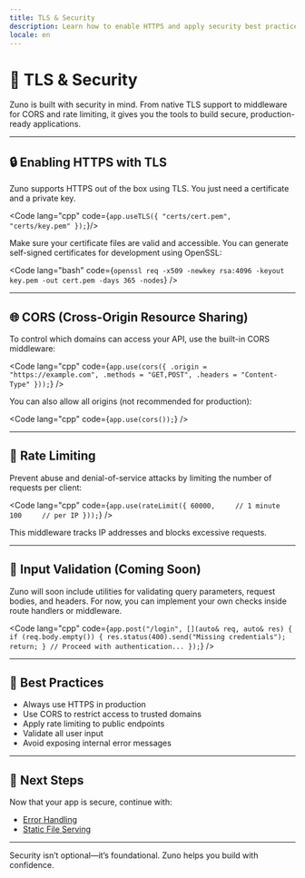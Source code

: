 ```yaml
---
title: TLS & Security
description: Learn how to enable HTTPS and apply security best practices in Zuno.
locale: en
---
```


# 🔐 TLS & Security

Zuno is built with security in mind. From native TLS support to middleware for CORS and rate limiting, it gives you the tools to build secure, production-ready applications.

---

## 🔒 Enabling HTTPS with TLS

Zuno supports HTTPS out of the box using TLS. You just need a certificate and a private key.

<Code lang="cpp" code={`app.useTLS({
  "certs/cert.pem",
  "certs/key.pem"
});`}/>


Make sure your certificate files are valid and accessible. You can generate self-signed certificates for development using OpenSSL:

<Code lang="bash" code={`openssl req -x509 -newkey rsa:4096 -keyout key.pem -out cert.pem -days 365 -nodes`} />

---

## 🌐 CORS (Cross-Origin Resource Sharing)

To control which domains can access your API, use the built-in CORS middleware:

<Code lang="cpp" code={`app.use(cors({
  .origin = "https://example.com",
  .methods = "GET,POST",
  .headers = "Content-Type"
}));`} />


You can also allow all origins (not recommended for production):

<Code lang="cpp" code={`app.use(cors());`} />

---

## 🚦 Rate Limiting

Prevent abuse and denial-of-service attacks by limiting the number of requests per client:

<Code lang="cpp" code={`app.use(rateLimit({
  60000,     // 1 minute
  100     // per IP
}));`} />

This middleware tracks IP addresses and blocks excessive requests.

---

## 🧼 Input Validation (Coming Soon)

Zuno will soon include utilities for validating query parameters, request bodies, and headers. For now, you can implement your own checks inside route handlers or middleware.

<Code lang="cpp" code={`app.post("/login", [](auto& req, auto& res) {
  if (req.body.empty()) {
    res.status(400).send("Missing credentials");
    return;
  }
  // Proceed with authentication...
});`} />


---

## 🧭 Best Practices

- Always use HTTPS in production
- Use CORS to restrict access to trusted domains
- Apply rate limiting to public endpoints
- Validate all user input
- Avoid exposing internal error messages

---

## 🧭 Next Steps

Now that your app is secure, continue with:

- [Error Handling](/es/guide/error-handling)
- [Static File Serving](/es/middleware/static-files)

---

Security isn’t optional—it’s foundational. Zuno helps you build with confidence.
